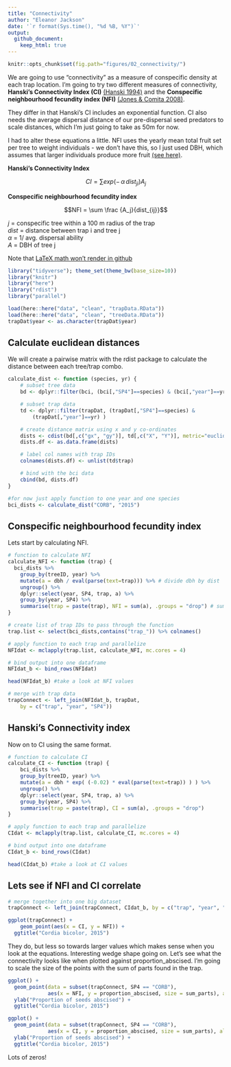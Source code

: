 ```yaml
---
title: "Connectivity"
author: "Eleanor Jackson"
date: '`r format(Sys.time(), "%d %B, %Y")`'
output: 
  github_document:
    keep_html: true
---
```

```r
knitr::opts_chunk$set(fig.path="figures/02_connectivity/")
```

We are going to use "connectivity" as a measure of conspecific density at each trap location. I'm going to try two different measures of connectivity, __Hanski’s Connectivity Index (CI)__ [(Hanski 1994)](https://www.jstor.org/stable/5591) and the __Conspecific neighbourhood fecundity index (NFI)__ [(Jones & Comita 2008)](https://royalsocietypublishing.org/doi/10.1098/rspb.2008.0894#d3e405). 

They differ in that Hanski's CI includes an exponential function. CI also needs the average dispersal distance of our pre-dispersal seed predators to scale distances, which I'm just going to take as 50m for now.

I had to alter these equations a little. NFI uses the yearly mean total fruit set per tree to weight individuals - we don't have this, so I just used DBH, which assumes that larger individuals produce more fruit [(see here)](https://www.jstor.org/stable/2389015).

__Hanski's Connectivity Index__\

$$CI = \sum exp(-\, \alpha \, dist_{ji}) A_j$$

__Conspecific neighbourhood fecundity index__\

$$NFI = \sum \frac {A_j}{dist_{ij}}$$

_j_ = conspecific tree within a 100 m radius of the trap\
_dist_ = distance between trap i and tree j\
$\alpha$ = 1/ avg. dispersal ability\
_A_ = DBH of tree j\

Note that [LaTeX math won't render in github](https://github.com/rstudio/rmarkdown/issues/806)

```r
library("tidyverse"); theme_set(theme_bw(base_size=10))
library("knitr")
library("here")
library("rdist")
library("parallel")

load(here::here("data", "clean", "trapData.RData"))
load(here::here("data", "clean", "treeData.RData"))
trapDat$year <- as.character(trapDat$year)
```

## Calculate euclidean distances
We will create a pairwise matrix with the rdist package to calculate the distance between each tree/trap combo. 

```r
calculate_dist <- function (species, yr) {
	# subset tree data
	bd <- dplyr::filter(bci, (bci[,"SP4"]==species) & (bci[,"year"]==yr))

	# subset trap data
	td <- dplyr::filter(trapDat, (trapDat[,"SP4"]==species) & 
		(trapDat[,"year"]==yr) )

	# create distance matrix using x and y co-ordinates
	dists <- cdist(bd[,c("gx", "gy")], td[,c("X", "Y")], metric="euclidean")
	dists.df <- as.data.frame(dists)

	# label col names with trap IDs
	colnames(dists.df) <- unlist(td$trap)

	# bind with the bci data
	cbind(bd, dists.df)
}

#for now just apply function to one year and one species
bci_dists <- calculate_dist("CORB", "2015")
```

## Conspecific neighbourhood fecundity index
Lets start by calculating NFI.

```r
# function to calculate NFI
calculate_NFI <- function (trap) {
  bci_dists %>%
	group_by(treeID, year) %>% 
	mutate(a = dbh / eval(parse(text=trap))) %>% # divide dbh by dist
	ungroup() %>%
	dplyr::select(year, SP4, trap, a) %>%
	group_by(year, SP4) %>%
	summarise(trap = paste(trap), NFI = sum(a), .groups = "drop") # sum over all trees to = 1 value per trap
}

# create list of trap IDs to pass through the function
trap.list <- select(bci_dists,contains("trap_")) %>% colnames()

# apply function to each trap and parallelize
NFIdat <- mclapply(trap.list, calculate_NFI, mc.cores = 4)

# bind output into one dataframe
NFIdat_b <- bind_rows(NFIdat)

head(NFIdat_b) #take a look at NFI values

# merge with trap data
trapConnect <- left_join(NFIdat_b, trapDat,  
	by = c("trap", "year", "SP4"))

```

## Hanski's Connectivity index
Now on to CI using the same format.

```r
# function to calculate CI
calculate_CI <- function (trap) {
	bci_dists %>%
	group_by(treeID, year) %>% 
	mutate(a = dbh * exp( (-0.02) * eval(parse(text=trap)) ) ) %>% 
	ungroup() %>%
	dplyr::select(year, SP4, trap, a) %>%
	group_by(year, SP4) %>%
	summarise(trap = paste(trap), CI = sum(a), .groups = "drop")
}

# apply function to each trap and parallelize
CIdat <- mclapply(trap.list, calculate_CI, mc.cores = 4)

# bind output into one dataframe
CIdat_b <- bind_rows(CIdat)

head(CIdat_b) #take a look at CI values

```

## Lets see if NFI and CI correlate

```r
# merge together into one big dataset
trapConnect <- left_join(trapConnect, CIdat_b, by = c("trap", "year", "SP4"))

ggplot(trapConnect) +
	geom_point(aes(x = CI, y = NFI)) +
  ggtitle("Cordia bicolor, 2015")
```

They do, but less so towards larger values which makes sense when you look at the equations. Interesting wedge shape going on. Let's see what the connectivity looks like when plotted against proportion_abscised. I'm going to scale the size of the points with the sum of parts found in the trap.

```r
ggplot() +
  geom_point(data = subset(trapConnect, SP4 == "CORB"), 
             aes(x = NFI, y = proportion_abscised, size = sum_parts), alpha = 0.5) + 
  ylab("Proportion of seeds abscised") +
  ggtitle("Cordia bicolor, 2015")

ggplot() +
  geom_point(data = subset(trapConnect, SP4 == "CORB"), 
             aes(x = CI, y = proportion_abscised, size = sum_parts), alpha = 0.5) + 
  ylab("Proportion of seeds abscised") +
  ggtitle("Cordia bicolor, 2015")
```

Lots of zeros!
